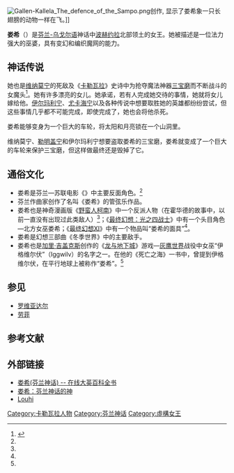 [[Image:Gallen-Kallela_The_defence_of_the_Sampo.png|thumb]]创作, 显示了娄希象一只长翅膀的动物一样在飞。]]

'''娄希'''（{{lang-fi|Louhi}}）是[[芬兰-乌戈尔语|芬兰-乌戈尔语]]神话中[[波赫约拉|波赫约拉]]北部领土的女王。她被描述是一位法力强大的巫婆，具有变幻和编织魔网的能力。

==神话传说==
她也是[[维纳莫宁|维纳莫宁]]的死敌及《[[卡勒瓦拉|卡勒瓦拉]]》史诗中为抢夺魔法神器[[三宝磨|三宝磨]]而不断战斗的女魔头<ref>{{cite web |author=阿斯普伦德，安内 |coauthors=Mettomäki, Sirkka-Liisa |url=http://www.finlit.fi/kalevala/index.php?m=162&l=2 |title=《卡勒瓦拉》内容 |accessdate=2008-08-11 |work=Suomalaisen Kirjallisuuden Seura: 卡勒瓦拉 |publisher=芬兰文学学会 |deadurl=yes |archiveurl=https://web.archive.org/web/20080422082838/http://www.finlit.fi/kalevala/index.php?m=162&l=2 |archivedate=2008-04-22 }}</ref>。她有许多漂亮的女儿。她承诺，若有人完成她交待的事情，她就将女儿嫁给他。[[伊尔玛利宁|伊尔玛利宁]]、[[尤卡海宁|尤卡海宁]]以及各种传说中想要取胜她的英雄都纷纷尝试，但这些事情几乎都不可能完成，即使完成了，她也会将他杀死。

娄希能够变身为一个巨大的车轮，将太阳和月亮锁在一个山洞里。

维纳莫宁、[[勒明盖宁|勒明盖宁]]和伊尔玛利宁想要盗取娄希的三宝磨，娄希就变成了一个巨大的车轮来保护三宝磨，但这样做最终还是毁掉了它。

==通俗文化==
* 娄希是芬兰—苏联电影《{{link-en|三宝磨 (电影)|Sampo (film)|三宝磨}}》中主要反面角色。<ref name="Sampo_film"/>
* 芬兰作曲家{{link-en|卡勒维·阿霍|Kalevi Aho}}创作了名叫《娄希》的管弦乐作品。
* 娄希也是神奇漫画版《[[野蛮人柯南|野蛮人柯南]]》中一个反派人物（在霍华德的故事中，以前一直没有出现过此类敌人）<ref name="marvunapp"/>；《[[光之4战士_-最终幻想外传-|最终幻想：光之四战士]]》中有一个头目角色—北方女巫娄希；《[[最终幻想XI|最终幻想XI]]》中有一个物品叫“娄希的面具”<ref name="ffxiah"/>。
* 娄希是{{link-en|迈克尔·斯科特·罗翰|Michael Scott Rohan}}幻想三部曲《冬季世界》中的主要敌手。 
* 娄希也是[[加里·吉盖克斯|加里·吉盖克斯]]创作的《[[龙与地下城|龙与地下城]]》游戏—[[灰鹰世界|灰鹰世界]]战役中女巫“伊格维尔伏”（Iggwilv）的名字之一。在他的《死亡之海》一书中，曾提到伊格维尔伏，在平行地球上被称作“娄希”。<ref name="Gygax"/>

==参见==
* [[罗维亚达尔|罗维亚达尔]]
* [[劳菲|劳菲]]

== 参考文献 ==
{{Reflist|30em|refs=
<ref name="Sampo_film">{{cite web | url = http://www.imdb.com/title/tt0053240/ | title = The Day the Earth Froze (1959) - Sampo (original title) | language = en | publisher = imdb.com | accessdate = 2017-01-16 | archive-date = 2010-08-25 | archive-url = https://web.archive.org/web/20100825044653/http://www.imdb.com/title/tt0053240/ | dead-url = no }}</ref>

<ref name="marvunapp">{{cite web | url = http://www.marvunapp.com/Appendix/louhihyb.htm | title = LOUHI | language = en | publisher = marvunapp.com | accessdate = 2017-01-16 | archive-date = 2020-11-12 | archive-url = https://web.archive.org/web/20201112000721/http://www.marvunapp.com/Appendix/louhihyb.htm | dead-url = no }}</ref>

<ref name="ffxiah">{{cite web | url = http://www.ffxiah.com/item/11474/louhis-mask | title = Louhi's Mask | language = en | publisher = ffxiah.com | accessdate = 2017-01-16 | archive-date = 2021-02-25 | archive-url = https://web.archive.org/web/20210225151157/https://www.ffxiah.com/item/11474/louhis-mask | dead-url = no }}</ref>

<ref name="Gygax">{{cite book|last=Gygax|first=Gary|title=Sea of death|url=https://archive.org/details/seaofdeath00gyga|date=1987|publisher=Ace Books|location=New York, NY|isbn=978-0441756766}}</ref>
}}

==外部链接==
* [http://www.britannica.com/EBchecked/topic/348657/ 娄希(芬兰神话) -- 在线大英百科全书]
* [https://web.archive.org/web/20100118065320/http://www.godchecker.com/pantheon/finnish-mythology.php?deity=LOUHI 娄希：芬兰神话的神]
* [https://web.archive.org/web/20160421190508/http://www.goddessaday.com/norse/louhi Louhi]

{{卡勒瓦拉}}

[[Category:卡勒瓦拉人物|Category:卡勒瓦拉人物]]
[[Category:芬兰神话|Category:芬兰神话]]
[[Category:虛構女王|Category:虛構女王]]